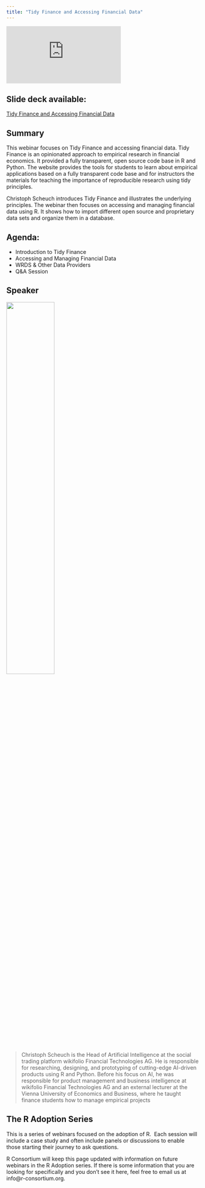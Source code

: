 ```yaml
---
title: "Tidy Finance and Accessing Financial Data"
---
```


<iframe title="Tidy Finance and Accessing Financial Data" src="https://www.youtube.com/embed/7jtX9Li_Ua4?feature=oembed&amp;enablejsapi=1&amp;origin=https://www.r-consortium.org" frameborder="0" allow="accelerometer; autoplay; clipboard-write; encrypted-media; gyroscope; picture-in-picture; web-share" referrerpolicy="strict-origin-when-cross-origin" allowfullscreen="" data-aspectratio="0.562962962962963"></iframe>

## Slide deck available:
[Tidy Finance and Accessing Financial Data](slides.pdf)

## Summary

This webinar focuses on Tidy Finance and accessing financial data. Tidy Finance is an opinionated approach to empirical research in financial economics. It provided a fully transparent, open source code base in R and Python. The website provides the tools for students to learn about empirical applications based on a fully transparent code base and for instructors the materials for teaching the importance of reproducible research using tidy principles.

Christoph Scheuch introduces Tidy Finance and illustrates the underlying principles. The webinar then focuses on accessing and managing financial data using R. It shows how to import different open source and proprietary data sets and organize them in a database.

## Agenda:

-   Introduction to Tidy Finance
-   Accessing and Managing Financial Data
-   WRDS & Other Data Providers
-   Q&A Session

## Speaker

![](images/christoph-scheuch.png){width=50%}

> Christoph Scheuch is the Head of Artificial Intelligence at the social trading platform wikifolio Financial Technologies AG. He is responsible for researching, designing, and prototyping of cutting-edge AI-driven products using R and Python. Before his focus on AI, he was responsible for product management and business intelligence at wikifolio Financial Technologies AG and an external lecturer at the Vienna University of Economics and Business, where he taught finance students how to manage empirical projects


## The R Adoption Series

This is a series of webinars focused on the adoption of R.  Each session will include a case study and often include panels or discussions to enable those starting their journey to ask questions.

R Consortium will keep this page updated with information on future webinars in the R Adoption series. If there is some information that you are looking for specifically and you don’t see it here, feel free to email us at info@r-consortium.org.